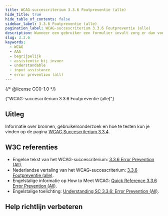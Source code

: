 ```yaml
---
title: WCAG-succescriterium 3.3.6 Foutpreventie (alle)
hide_title: true
hide_table_of_contents: false
sidebar_label: 3.3.6 Foutpreventie (alle)
pagination_label: WCAG-succescriterium 3.3.6 Foutpreventie (alle)
description: Wanneer een gebruiker een formulier invult zorg er dan voor dat gebruiker de ingevulde gegevens kan controleren en corrigeren.
slug: 3.3.6
keywords:
  - WCAG
  - AAA
  - begrijpelijk
  - assistentie bij invoer
  - understandable
  - input assistance
  - error prevention (all)
---
```


{/* @license CC0-1.0 */}


<WcagHeadingGroup level={1} conformanceLevel="Niveau AAA">
  {"WCAG-succescriterium 3.3.6 Foutpreventie (alle)"}
</WcagHeadingGroup>

<SpotlightSection>
  <Markdown omitH1 headinglevel={3}>
    <AAAMessage />
  </Markdown>
</SpotlightSection>

## Uitleg

<Summary />

Informatie over bronnen, gebruikersonderzoek en hoe te testen kun je vinden op de pagina [WCAG Succescriterium 3.3.4](/wcag/3.3.4).

## W3C referenties

- Engelse tekst van het WCAG-succescriterium: [<span lang="en">3.3.6 Error Prevention (All)</span>](https://www.w3.org/TR/WCAG22/#error-prevention-all.).
- Nederlandse vertaling van het WCAG-succescriterium: [3.3.6 Foutpreventie (alle)](https://www.w3.org/Translations/WCAG22-nl/#foutpreventie-alle).
- Engelstalige informatie op <span lang="en">How to Meet WCAG</span>: [<span lang="en">Quick Reference 3.3.6 Error Prevention (All)</span>](https://www.w3.org/WAI/WCAG22/quickref/#error-prevention-all).
- Engelstalige toelichting: [<span lang="en">Understanding SC 3.3.6: Error Prevention (All)</span>](https://www.w3.org/WAI/WCAG22/Understanding/error-prevention-all.html).

<SpotlightSection>
  <Markdown omitH1 headinglevel={3}>
    <Disclaimer />
  </Markdown>
</SpotlightSection>

## Help richtlijn verbeteren

<Markdown omitH1 headinglevel={3}>
  <WCAGFooterInfo />
</Markdown>
